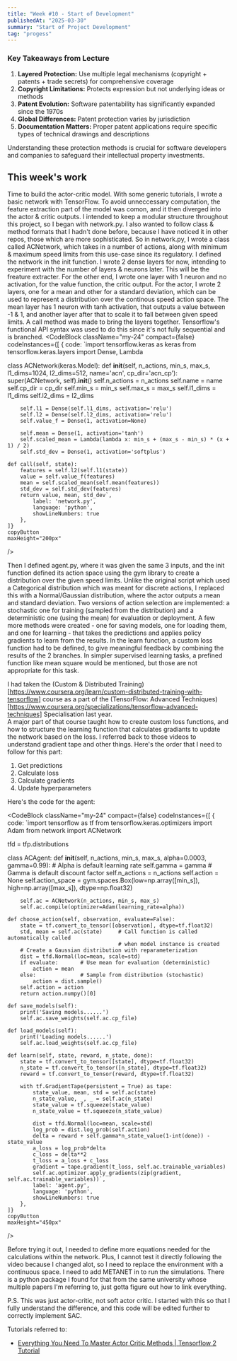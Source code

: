 ```yaml
---
title: "Week #10 - Start of Development"
publishedAt: "2025-03-30"
summary: "Start of Project Development"
tag: "progess"
---
```


### Key Takeaways from Lecture

1. **Layered Protection:** Use multiple legal mechanisms (copyright + patents + trade secrets) for comprehensive coverage
2. **Copyright Limitations:** Protects expression but not underlying ideas or methods
3. **Patent Evolution:** Software patentability has significantly expanded since the 1970s
4. **Global Differences:** Patent protection varies by jurisdiction
5. **Documentation Matters:** Proper patent applications require specific types of technical drawings and descriptions

Understanding these protection methods is crucial for software developers and companies to safeguard their intellectual property investments.

## This week's work
 
Time to build the actor-critic model. With some generic tutorials, I wrote a basic network with TensorFlow. To avoid unneccessary computation, the feature extraction part of the model was comon, and it then diverged into the actor & critic outputs. 
I intended to keep a modular structure throughout this project, so I began with network.py. I also wanted to follow class & method formats that I hadn't done before, because I have noticed it in other repos, those which are more sophisticated. 
So in network.py, I wrote a class called ACNetwork, which takes in a number of actions, along with minimum & maximum speed limits from this use-case since its regulatory. 
I defined the network in the init function. I wrote 2 dense layers for now, intending to experiment with the number of layers & neurons later. This will be the freature extracter.
For the other end, I wrote one layer with 1 neuron and no activation, for the value function, the critic output.
For the actor, I wrote 2 layers, one for a mean and other for a standard deviation, which can be used to represent a distribution over the continous speed action space.
The mean layer has 1 neuron with tanh activation, that outputs a value between -1 & 1, and another layer after that to scale it to fall between given speed limits.
A call method was made to bring the layers together. Tensorflow's functional API syntax was used to do this since it's not fully sequential and is branched. 
<CodeBlock className="my-24"
    compact={false}
    codeInstances={[
        {
            code: `import tensorflow.keras as keras
from tensorflow.keras.layers import Dense, Lambda

class ACNetwork(keras.Model):
    def __init__(self, n_actions, min_s, max_s,
                 l1_dims=1024, l2_dims=512,
                 name='acn', cp_dir='acn_cp'):
        super(ACNetwork, self).__init__()
        self.n_actions = n_actions
        self.name = name
        self.cp_dir = cp_dir
        self.min_s = min_s
        self.max_s = max_s
        self.l1_dims = l1_dims
        self.l2_dims = l2_dims
    
        self.l1 = Dense(self.l1_dims, activation='relu')
        self.l2 = Dense(self.l2_dims, activation='relu')
        self.value_f = Dense(1, activation=None)
        
        self.mean = Dense(1, activation='tanh')
        self.scaled_mean = Lambda(lambda x: min_s + (max_s - min_s) * (x + 1) / 2)
        self.std_dev = Dense(1, activation='softplus')

    def call(self, state):
        features = self.l2(self.l1(state))
        value = self.value_f(features)
        mean = self.scaled_mean(self.mean(features))
        std_dev = self.std_dev(features)
        return value, mean, std_dev`,
            label: 'network.py',
            language: 'python',
            showLineNumbers: true
        },
    ]}
    copyButton
    maxHeight="200px"
/>

Then I defined agent.py, where it was given the same 3 inputs, and the init function defined its action space using the gym library to create a distribution over the given speed limits.
Unlike the original script which used a Categorical distribution which was meant for discrete actions, I replaced this with a Normal/Gaussian distribution, where the actor outputs a mean and standard deviation. 
Two versions of action selection are implemented: a stochastic one for training (sampled from the distribution) and a deterministic one (using the mean) for evaluation or deployment. 
A few more methods were created - one for saving models, one for loading them, and one for learning - that takes the predictions and applies policy gradients to learn from the results. 
In the learn function, a custom loss function had to be defined, to give meaningful feedback by combining the results of the 2 branches. In simpler supervised learning tasks, a prefined function like mean square would be mentioned, but those are not appropriate for this task. 

I had taken the (Custom & Distributed Training)[https://www.coursera.org/learn/custom-distributed-training-with-tensorflow] course as a part of the (TensorFlow: Advanced Techniques)[https://www.coursera.org/specializations/tensorflow-advanced-techniques] Specialisation last year.  
A major part of that course taught how to create custom loss functions, and how to structure the learning function that calculates gradiants to update the network based on the loss.
I referred back to those videos to understand gradient tape and other things. Here's the order that I need to follow for this part:
1. Get predictions
2. Calculate loss
3. Calculate gradients
4. Update hyperparameters

Here's the code for the agent:

<CodeBlock className="my-24"
    compact={false}
    codeInstances={[
        {
            code: `import tensorflow as tf
from tensorflow.keras.optimizers import Adam
from network import ACNetwork

tfd = tfp.distributions

class ACAgent:
    def __init__(self,  n_actions, min_s, max_s,
                 alpha=0.0003, gamma=0.99):   # Alpha is default learning rate
        self.gamma = gamma                    # Gamma is default discount factor
        self.n_actions = n_actions
        self.action = None
        self.action_space = gym.spaces.Box(low=np.array([min_s]), high=np.array([max_s]), dtype=np.float32)

        self.ac = ACNetwork(n_actions, min_s, max_s)
        self.ac.compile(optimizer=Adam(learning_rate=alpha))

    def choose_action(self, observation, evaluate=False):
        state = tf.convert_to_tensor([observation], dtype=tf.float32)
        std, mean = self.ac(state)     # Call function is called automatically called 
                                       # when model instance is created
        # Create a Gaussian distribution with reparameterization
        dist = tfd.Normal(loc=mean, scale=std)
        if evaluate:       # Use mean for evaluation (deterministic)
            action = mean
        else:              # Sample from distribution (stochastic)
            action = dist.sample()
        self.action = action
        return action.numpy()[0]

    def save_models(self):
        print('Saving models......')
        self.ac.save_weights(self.ac.cp_file)
        
    def load_models(self):
        print('Loading models......')
        self.ac.load_weights(self.ac.cp_file)

    def learn(self, state, reward, n_state, done):
        state = tf.convert_to_tensor([state], dtype=tf.float32)
        n_state = tf.convert_to_tensor([n_state], dtype=tf.float32)
        reward = tf.convert_to_tensor(reward, dtype=tf.float32)

        with tf.GradientTape(persistent = True) as tape:
            state_value, mean, std = self.ac(state)
            n_state_value, _, _ = self.ac(n_state)
            state_value = tf.squeeze(state_value)
            n_state_value = tf.squeeze(n_state_value)
            
            dist = tfd.Normal(loc=mean, scale=std)
            log_prob = dist.log_prob(self.action)
            delta = reward + self.gamma*n_state_value(1-int(done)) - state_value
            a_loss = log_prob*delta
            c_loss = delta**2
            t_loss = a_loss + c_loss
            gradient = tape.gradient(t_loss, self.ac.trainable_variables)
            self.ac.optimizer.apply_gradients(zip(gradient, self.ac.trainable_variables))`,
            label: 'agent.py',
            language: 'python',
            showLineNumbers: true
        },
    ]}
    copyButton
    maxHeight="450px"
/>

Before trying it out, I needed to define more equations needed for the calculations within the network.
Plus, I cannot test it directly following the video because I changed alot, so I need to replace the environment with a continuous space.
I need to add METANET in to run the simulations. There is a python package I found for that from the same university whose multiple papers I'm referring to, just gotta figure out how to link everything.

P.S. This was just actor-critic, not soft actor critic. I started with this so that I fully understand the difference, and this code will be edited further to correctly implement SAC. 

Tutorials referred to:
- [Everything You Need To Master Actor Critic Methods | Tensorflow 2 Tutorial](https://www.youtube.com/watch?v=LawaN3BdI00)
